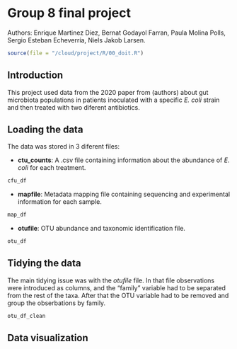 # Group 8 final project
Authors: Enrique Martinez Diez, Bernat Godayol Farran, Paula Molina Polls, Sergio Esteban Echeverría, Niels Jakob Larsen.

```r
source(file = "/cloud/project/R/00_doit.R")
```

## Introduction

This project used data from the 2020 paper from (authors) about gut microbiota populations in patients inoculated with a specific *E. coli* strain and then treated with two diferent antibiotics.

## Loading the data

The data was stored in 3 diferent files:

*   **ctu_counts**: A .csv file containing information about the abundance of *E. coli* for each treatment.

```r
cfu_df
```
*   **mapfile**: Metadata mapping file containing sequencing and experimental information for each sample.
```r
map_df
```
*   **otufile**: OTU abundance and taxonomic identification file.
```r
otu_df
```

## Tidying the data

The main tidying issue was with the *otufile* file. In that file observations were introduced as columns, and the "family" variable had to be separated from the rest of the taxa. After that the OTU variable had to be removed and group the obserbations by family.

```r
otu_df_clean
```

## Data visualization
